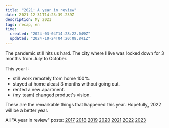 ```yaml
---
title: "2021: A year in review"
date: 2021-12-31T14:23:39.239Z
description: My 2021
tags: recap, en
time:
  created: "2024-03-04T14:28:22.049Z"
  updated: "2024-10-24T04:20:08.841Z"
---
```


The pandemic still hits us hard. The city where I live was locked down for 3 months from July to October.

This year I:

- still work remotely from home 100%.
- stayed at home aleast 3 months without going out.
- rented a new apartment.
- (my team) changed product's vision.

These are the remarkable things that happened this year. Hopefully, 2022 will be a better year.

All "A year in review" posts: [2017](/notes/2017-year-in-review) [2018](/notes/2018-year-in-review) [2019](/notes/2019-year-in-review) [2020](/notes/2020-year-in-review) [2021](/notes/2021-year-in-review) [2022](/notes/2022-year-in-review) [2023](/notes/2023-year-in-review)
